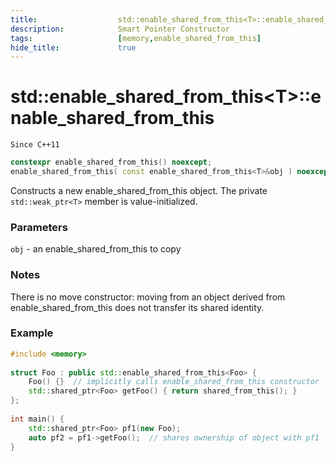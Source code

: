 ```yaml
---
title:                  std::enable_shared_from_this<T>::enable_shared_from_this
description:            Smart Pointer Constructor
tags:                   [memory,enable_shared_from_this]
hide_title:             true
---
```



# std::enable_shared_from_this&lt;T>::enable_shared_from_this

`Since C++11`
```cpp
constexpr enable_shared_from_this() noexcept;                               (1)
enable_shared_from_this( const enable_shared_from_this<T>&obj ) noexcept;   (2)
```
		
Constructs a new enable_shared_from_this object. The private `std::weak_ptr<T>` member is value-initialized.

### Parameters
`obj`	-	an enable_shared_from_this to copy
### Notes
There is no move constructor: moving from an object derived from enable_shared_from_this does not transfer its shared identity.

### Example

```cpp
#include <memory>
 
struct Foo : public std::enable_shared_from_this<Foo> {
    Foo() {}  // implicitly calls enable_shared_from_this constructor
    std::shared_ptr<Foo> getFoo() { return shared_from_this(); }
};
 
int main() {
    std::shared_ptr<Foo> pf1(new Foo);
    auto pf2 = pf1->getFoo();  // shares ownership of object with pf1
}
```
